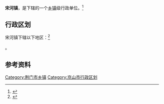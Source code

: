 {{中国乡级行政区|42/08/21/104/000}}

'''宋河镇'''，是{{PRC admin/fullname|42/08/21/104/000|3}}下辖的一个[[乡镇|乡镇]]级行政单位。<ref>{{PRC admin/ref sgc|{{PRC admin/parent|42/08/21/104/000}}}}</ref>

== 行政区划 ==

宋河镇下辖以下地区：<ref>{{PRC admin/ref sgc|42/08/21/104/000}}</ref>

{{PRC admin/children|42/08/21/104/000}}。

== 参考资料 ==

{{reflist}}

{{湖北省荆门市京山县行政区划}}
{{湖北行政区划小作品}}
[[Category:荆门市乡镇|Category:荆门市乡镇]]
[[Category:京山市行政区划|Category:京山市行政区划]]